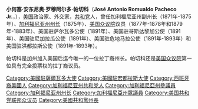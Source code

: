 {{Infobox Governor
|name        = 罗穆阿尔多·帕切科<br/>Romualdo Pacheco
|image       = Romualdo Pacheco - Brady-Handy.jpg
|order       = 12
|office      = 加利福尼亚州州长
|term_start  = 1875年2月27日
|term_end    = 1875年12月9日
|lieutenant  = [[威廉·欧文|威廉·欧文]]
|predecessor = [[牛顿·布思|牛顿·布思]]
|successor   = [[威廉·欧文|威廉·欧文]]
|birth_date  = {{birth date|1831|10|31|mf=y}}
|birth_place = [[加利福尼亚州|加利福尼亚州]][[圣巴巴拉_(加利福尼亚州)|圣巴巴拉]]
|death_date  = {{death date and age|1899|1|23|1831|10|31}}
|death_place = [[加利福尼亚州|加利福尼亚州]][[奥克兰_(加利福尼亚州)|奥克兰]]
|party       = [[美国共和党|共和党]]
|spouse      = 玛丽·麦金太尔
|profession  = 
|religion    = 
}}
'''小何塞·安东尼奥·罗穆阿尔多·帕切科'''（'''José Antonio Romualdo Pacheco Jr.'''，{{bd|1831年|10月31日|1899年|1月23日|P}}），[[美国|美国]]政治家、外交家，[[美国共和党|共和党]]人，曾任加利福尼亚州副州长（1871年-1875年）、[[加利福尼亚州州长|加利福尼亚州州长]]（1875年）、[[美国众议院|美国众议院]]议员（1877年-1878年和1879年-1883年）、美国驻萨尔瓦多公使（1891年）、美国驻哥斯达黎加公使（1891年）、美国驻尼加拉瓜公使（1891年）、美国驻危地马拉公使（1891年-1893年）和美国驻洪都拉斯公使（1891年-1893年）。

帕切科是加州加入美国后迄今唯一的一位拉丁裔州长。帕切科还是[[美国众议院|美国众议院]]第一位具有完全投票权的拉丁裔议员。

{{Authority control}}
{{US-poli-bio-stub}}

{{DEFAULTSORT: Pacheco, Romualdo}}
[[Category:美國駐薩爾瓦多大使|Category:美國駐薩爾瓦多大使]]
[[Category:美國駐宏都拉斯大使|Category:美國駐宏都拉斯大使]]
[[Category:西班牙裔美國人|Category:西班牙裔美國人]]
[[Category:加利福尼亚州共和党人|Category:加利福尼亚州共和党人]]
[[Category:加利福尼亞州參議員|Category:加利福尼亞州參議員]]
[[Category:加利福尼亚州州长|Category:加利福尼亚州州长]]
[[Category:加利福尼亞州眾議員|Category:加利福尼亞州眾議員]]
[[Category:美国共和党联邦众议员|Category:美国共和党联邦众议员]]
[[Category:美國共和黨州長|Category:美國共和黨州長]]
